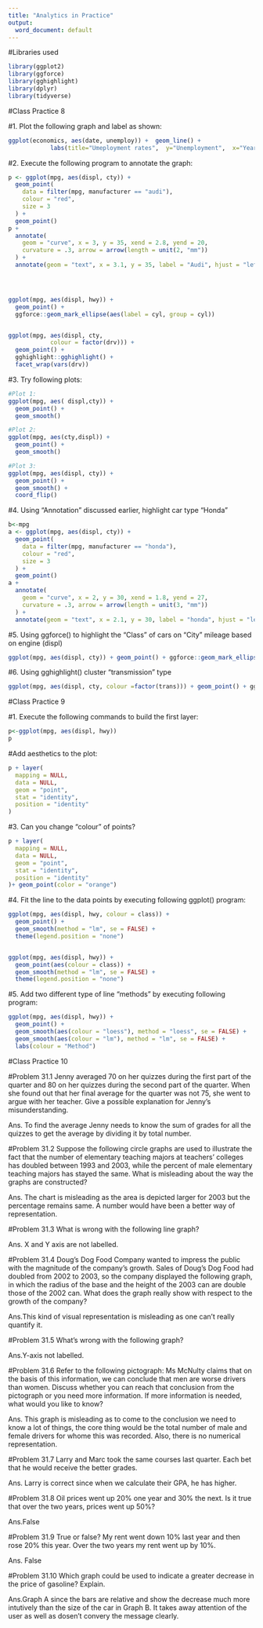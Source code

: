 ```yaml
---
title: "Analytics in Practice"
output:
  word_document: default
---
```


#Libraries used

```r
library(ggplot2)
library(ggforce)
library(gghighlight)
library(dplyr)
library(tidyverse)
```

#Class Practice 8


#1.	 Plot the following graph and label as shown:

```r
ggplot(economics, aes(date, unemploy)) +  geom_line() + 
    		labs(title="Umeployment rates",  y="Unemployment",  x="Year",  caption="Umeployment rates") 
```

#2.	Execute the following program to annotate the graph:

```r
p <- ggplot(mpg, aes(displ, cty)) +
  geom_point(
    data = filter(mpg, manufacturer == "audi"), 
    colour = "red",
    size = 3
  ) +
  geom_point() 
p + 
  annotate(
    geom = "curve", x = 3, y = 35, xend = 2.8, yend = 20, 
    curvature = .3, arrow = arrow(length = unit(2, "mm"))
  ) +
  annotate(geom = "text", x = 3.1, y = 35, label = "Audi", hjust = "left")




ggplot(mpg, aes(displ, hwy)) +
  geom_point() + 
  ggforce::geom_mark_ellipse(aes(label = cyl, group = cyl))


ggplot(mpg, aes(displ, cty, 
            colour = factor(drv))) +
  geom_point() + 
  gghighlight::gghighlight() + 
  facet_wrap(vars(drv))

```

#3.	Try following plots:

```r
#Plot 1:
ggplot(mpg, aes( displ,cty)) + 
  geom_point() + 
  geom_smooth()

#Plot 2:
ggplot(mpg, aes(cty,displ)) + 
  geom_point() + 
  geom_smooth()

#Plot 3:
ggplot(mpg, aes(displ, cty)) + 
  geom_point() + 
  geom_smooth() + 
  coord_flip()

```

#4.	Using “Annotation” discussed earlier, highlight car type “Honda”

```r

b<-mpg
a <- ggplot(mpg, aes(displ, cty)) +
  geom_point(
    data = filter(mpg, manufacturer == "honda"), 
    colour = "red",
    size = 3
  ) +
  geom_point() 
a + 
  annotate(
    geom = "curve", x = 2, y = 30, xend = 1.8, yend = 27, 
    curvature = .3, arrow = arrow(length = unit(3, "mm"))
  ) +
  annotate(geom = "text", x = 2.1, y = 30, label = "honda", hjust = "left")

```

#5.	Using ggforce() to highlight the “Class” of cars on “City” mileage based on engine (displ)

```r
ggplot(mpg, aes(displ, cty)) + geom_point() + ggforce::geom_mark_ellipse(aes(label = class, group = class))
```

#6.	Using gghighlight() cluster “transmission” type

```r
ggplot(mpg, aes(displ, cty, colour =factor(trans))) + geom_point() + gghighlight::gghighlight() + facet_wrap(vars(trans))
```

#Class Practice 9

#1. Execute the following commands to build the first layer:

```r
p<-ggplot(mpg, aes(displ, hwy))
p
```

#Add aesthetics to the plot:

```r
p + layer(
  mapping = NULL, 
  data = NULL,
  geom = "point", 
  stat = "identity",
  position = "identity"
)

```

#3. Can you change “colour” of points?

```r
p + layer(
  mapping = NULL, 
  data = NULL,
  geom = "point", 
  stat = "identity",
  position = "identity"
)+ geom_point(color = "orange")
```

#4. Fit the line to the data points by executing following ggplot() program:

```r
ggplot(mpg, aes(displ, hwy, colour = class)) + 
  geom_point() + 
  geom_smooth(method = "lm", se = FALSE) +
  theme(legend.position = "none")


ggplot(mpg, aes(displ, hwy)) + 
  geom_point(aes(colour = class)) + 
  geom_smooth(method = "lm", se = FALSE) + 
  theme(legend.position = "none")


```

#5. Add two different type of line “methods” by executing following program:

```r
ggplot(mpg, aes(displ, hwy)) + 
  geom_point() +
  geom_smooth(aes(colour = "loess"), method = "loess", se = FALSE) + 
  geom_smooth(aes(colour = "lm"), method = "lm", se = FALSE) +
  labs(colour = "Method")

```

#Class Practice 10

#Problem 31.1 Jenny averaged 70 on her quizzes during the first part of the quarter and 80 on her quizzes during the second part of the quarter. When she found out that her final average for the quarter was not 75, she went to argue with her teacher. Give a possible explanation for Jenny’s misunderstanding.

Ans. To find the average Jenny needs to know the sum of grades for all the quizzes to get the average by dividing it by total number.

#Problem 31.2 Suppose the following circle graphs are used to illustrate the fact that the number of elementary teaching majors at teachers’ colleges has doubled between 1993 and 2003, while the percent of male elementary teaching majors has stayed the same. What is misleading about the way the graphs are constructed?

Ans. The chart is misleading as the area is depicted larger for 2003 but the percentage remains same. A number would have been a better way of representation.

#Problem 31.3 What is wrong with the following line graph?

Ans. X and Y axis are not labelled. 

#Problem 31.4 Doug’s Dog Food Company wanted to impress the public with the magnitude of the company’s growth. Sales of Doug’s Dog Food had doubled from 2002 to 2003, so the company displayed the following graph, in which the radius of the base and the height of the 2003 can are double those of the 2002 can. What does the graph really show with respect to the growth of the company?

Ans.This kind of visual representation is misleading as one can't really quantify it. 

#Problem 31.5 What’s wrong with the following graph?

Ans.Y-axis not labelled.

#Problem 31.6 Refer to the following pictograph: Ms McNulty claims that on the basis of this information, we can conclude that men are worse drivers than women. Discuss whether you can reach that conclusion from the pictograph or you need more information. If more information is needed, what would you like to know?

Ans. This graph is misleading as to come to the conclusion we need to know a lot of things, the core thing would be the total number of male and female drivers for whome this was recorded. Also, there is no numerical representation.

#Problem 31.7 Larry and Marc took the same courses last quarter. Each bet that he would receive the better grades.

Ans. Larry is correct since when we calculate their GPA, he has higher.

#Problem 31.8 Oil prices went up 20% one year and 30% the next. Is it true that over the two years, prices went up 50%?

Ans.False

#Problem 31.9 True or false? My rent went down 10% last year and then rose 20% this year. Over the two years my rent went up by 10%.

Ans. False

#Problem 31.10 Which graph could be used to indicate a greater decrease in the price of gasoline? Explain.

Ans.Graph A since the bars are relative and show the decrease much more intutively than the size of the car in Graph B. It takes away attention of the user as well as dosen't convery the message clearly.
